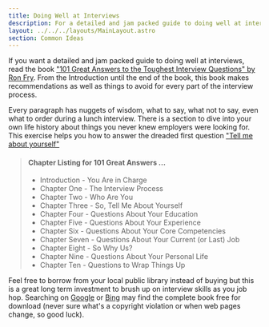 ```yaml
---
title: Doing Well at Interviews
description: For a detailed and jam packed guide to doing well at interviews read 101 Great Answers to the Toughest Interview Questions by Ron Fry. 
layout: ../../../layouts/MainLayout.astro
section: Common Ideas
---
```


If you want a detailed and jam packed guide to doing well at interviews, read the book ["101 Great Answers to the Toughest Interview Questions" by Ron Fry](https://www.goodreads.com/book/show/1715671.101_Great_Answers_to_the_Toughest_Interview_Questions). From the Introduction until the end of the book, this book makes recommendations as well as things to avoid for every part of the interview process. 

Every paragraph has nuggets of wisdom, what to say, what not to say, even what to order during a lunch interview. There is a section to dive into your own life history about things you never knew employers were looking for. This exercise helps you how to answer the dreaded first question ["Tell me about yourself"](/en/interviews/open-ended-questions)

> #### Chapter Listing for 101 Great Answers ...
> * Introduction - You Are in Charge
> * Chapter One - The Interview Process
> * Chapter Two - Who Are You
> * Chapter Three - So, Tell Me About Yourself
> * Chapter Four - Questions About Your Education
> * Chapter Five - Questions About Your Experience
> * Chapter Six - Questions About Your Core Competencies
> * Chapter Seven - Questions About Your Current (or Last) Job
> * Chapter Eight - So Why Us?
> * Chapter Nine - Questions About Your Personal Life
> * Chapter Ten - Questions to Wrap Things Up

Feel free to borrow from your local public library instead of buying but this is a great long term investment to brush up on interview skills as you job hop. Searching on [Google](https://www.google.com/search?q=101+great+answers+to+the+toughest+interview+questions) or [Bing](https://www.bing.com/search?q=101+great+answers+to+the+toughest+questions) may find the complete book free for download (never sure what's a copyright violation or when web pages change, so good luck). 

<BackButton client:idle />